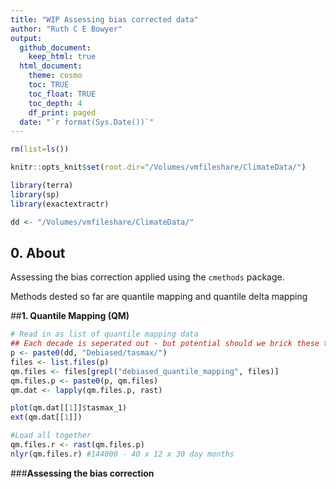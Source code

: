 ```yaml
---
title: "WIP Assessing bias corrected data"
author: "Ruth C E Bowyer"
output: 
  github_document:
    keep_html: true
  html_document:
    theme: cosmo
    toc: TRUE
    toc_float: TRUE
    toc_depth: 4
    df_print: paged
  date: "`r format(Sys.Date())`"
---
```


```r
rm(list=ls())

knitr::opts_knit$set(root.dir="/Volumes/vmfileshare/ClimateData/")

library(terra)
library(sp)
library(exactextractr)

dd <- "/Volumes/vmfileshare/ClimateData/"

```


## **0. About**

Assessing the bias correction applied using the ```cmethods``` package. 

Methods dested so far are quantile mapping and quantile delta mapping 

##**1. Quantile Mapping (QM)**

```r
# Read in as list of quantile mapping data
## Each decade is seperated out - but potential should we brick these together?
p <- paste0(dd, "Debiased/tasmax/")
files <- list.files(p)
qm.files <- files[grepl("debiased_quantile_mapping", files)]
qm.files.p <- paste0(p, qm.files)
qm.dat <- lapply(qm.files.p, rast) 

plot(qm.dat[[1]]$tasmax_1)
ext(qm.dat[[1]])

#Load all together
qm.files.r <- rast(qm.files.p)
nlyr(qm.files.r) #144000 - 40 x 12 x 30 day months
```

###**Assessing the bias correction**